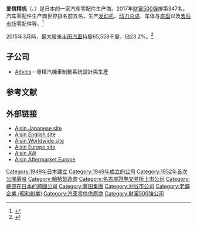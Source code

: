{{Infobox company
|  name   = 爱信精机
|  native_name = {{lang|ja|アイシン精機株式会社}}
|  other_name = {{lang|en|Aisin Seiki Co., Ltd.}}
|  logo   = Aisin Seiki logo.svg
|image= THE HEAD WORD OF AISIN-SEIKI.jpg
|  type   = [[株式會社|株式會社]]
|traded_as={{tyo|7259}}<br/>{{nse|7259}}
|local_code_name=JP
|local_code=6180301013611
|  foundation     = 1949年的
| foundation      = {{和暦|1949}}6月1日<br />（東海航空工業株式会社）<br />（後來又改叫東海飛行機株式会社）
|  location       = {{JPN}}[[爱知县|爱知县]][[刈谷市|刈谷市]]
|  key_people     = 豊田幹司郎（社長）
|  num_employees  = 83,378
|  industry       = [[汽车工业|汽车工业]]
|  products       = [[汽车零件|汽车零件]] 
|  net_income     = 1345億510万日元（2018）| num_employees = 11万4478（2018）|  parent         = [[丰田集团|丰田集团]]
|  homepage       = [http://www.aisin.com/ www.aisin.com]
}}

'''爱信精机'''（{{lang-ja|アイシン精機株式会社}}、{{lang-en|Aisin Seiki Co., Ltd.}}）是日本的一家汽车零配件生产商。2017年[[财富500强|财富500强]]排第347名。汽车零配件生产商世界排名前五名，生产[[发动机|发动机]]、[[动力总成|动力总成]]、车体与[[底盘|底盘]]以及[[售后市场|售后市场]]零配件等。<ref name="GroupCompaniesProducts">{{cite web|url=http://www.aisin.com/product/group/index.html|title=AISIN - Products - Group Companie's Products|accessdate=2009-10-09|archive-date=2009-09-05|archive-url=https://web.archive.org/web/20090905204612/http://www.aisin.com/product/group/index.html|dead-url=no}}</ref>

2015年3月時，最大股東[[丰田汽車|丰田汽車]]持股65,558千股，佔23.2%。<ref name="stock">{{cite web|url=http://www.aisin.co.jp/investors/stock/|title=株式・格付情報|date=2015-03-31|accessdate=2016-06-15|language=ja|archive-date=2016-06-17|archive-url=https://web.archive.org/web/20160617042841/http://www.aisin.co.jp/investors/stock/|dead-url=no}}</ref>

== 子公司 ==
*[[Advics|Advics]]－專精汽機車制動系統設計與生產

==参考文献==
{{Reflist}}

==外部链接==
* [http://www.aisin.co.jp/ Aisin Japanese site] {{Wayback|url=http://www.aisin.co.jp/ |date=20150926080814 }}
* [http://www.aisin.com/ Aisin English site] {{Wayback|url=http://www.aisin.com/ |date=20151013040933 }}
* [http://www.aisinworld.com/ Aisin Worldwide site] {{Wayback|url=http://www.aisinworld.com/ |date=20151003121335 }}
* [https://web.archive.org/web/20091205212616/http://www.aisineurope.com/ Aisin Europe site]
* [http://www.aisin-aw.co.jp/ Aisin AW] {{Wayback|url=http://www.aisin-aw.co.jp/ |date=20151009123841 }}
* [http://www.be.aisin-europe.com/ Aisin Aftermarket Europe] {{Wayback|url=http://www.be.aisin-europe.com/ |date=20150326025601 }}
{{Portal bar|日本|愛知|企業}}
[[Category:1949年日本建立|Category:1949年日本建立]]
[[Category:1949年成立的公司|Category:1949年成立的公司]]
[[Category:1952年首次公開募股|Category:1952年首次公開募股]]
[[Category:輪椅製造商|Category:輪椅製造商]]
[[Category:名古屋證券交易所上市公司|Category:名古屋證券交易所上市公司]]
[[Category:總部在日本的跨國公司|Category:總部在日本的跨國公司]]
[[Category:豐田集團|Category:豐田集團]]
[[Category:刈谷市公司|Category:刈谷市公司]]
[[Category:老鋪企業_(昭和創業)|Category:老鋪企業 (昭和創業)]]
[[Category:汽車零件供應商|Category:汽車零件供應商]]
[[Category:財富500強公司|Category:財富500強公司]]